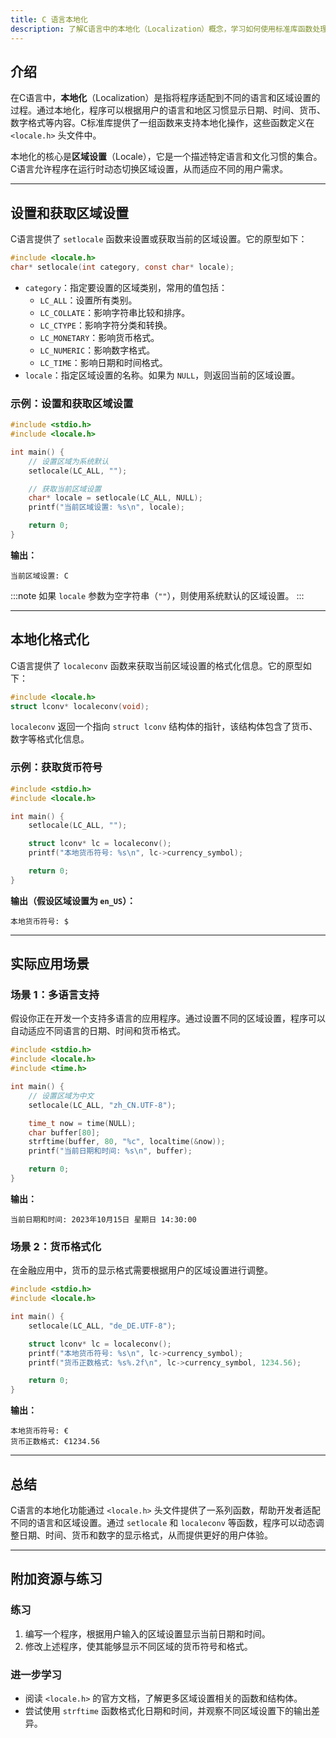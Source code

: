 ```yaml
---
title: C 语言本地化
description: 了解C语言中的本地化（Localization）概念，学习如何使用标准库函数处理多语言和区域设置。
---
```


## 介绍

在C语言中，**本地化**（Localization）是指将程序适配到不同的语言和区域设置的过程。通过本地化，程序可以根据用户的语言和地区习惯显示日期、时间、货币、数字格式等内容。C标准库提供了一组函数来支持本地化操作，这些函数定义在 `<locale.h>` 头文件中。

本地化的核心是**区域设置**（Locale），它是一个描述特定语言和文化习惯的集合。C语言允许程序在运行时动态切换区域设置，从而适应不同的用户需求。

---

## 设置和获取区域设置

C语言提供了 `setlocale` 函数来设置或获取当前的区域设置。它的原型如下：

```c
#include <locale.h>
char* setlocale(int category, const char* locale);
```

- `category`：指定要设置的区域类别，常用的值包括：
  - `LC_ALL`：设置所有类别。
  - `LC_COLLATE`：影响字符串比较和排序。
  - `LC_CTYPE`：影响字符分类和转换。
  - `LC_MONETARY`：影响货币格式。
  - `LC_NUMERIC`：影响数字格式。
  - `LC_TIME`：影响日期和时间格式。
- `locale`：指定区域设置的名称。如果为 `NULL`，则返回当前的区域设置。

### 示例：设置和获取区域设置

```c
#include <stdio.h>
#include <locale.h>

int main() {
    // 设置区域为系统默认
    setlocale(LC_ALL, "");

    // 获取当前区域设置
    char* locale = setlocale(LC_ALL, NULL);
    printf("当前区域设置: %s\n", locale);

    return 0;
}
```

**输出：**
```
当前区域设置: C
```

:::note
如果 `locale` 参数为空字符串（`""`），则使用系统默认的区域设置。
:::

---

## 本地化格式化

C语言提供了 `localeconv` 函数来获取当前区域设置的格式化信息。它的原型如下：

```c
#include <locale.h>
struct lconv* localeconv(void);
```

`localeconv` 返回一个指向 `struct lconv` 结构体的指针，该结构体包含了货币、数字等格式化信息。

### 示例：获取货币符号

```c
#include <stdio.h>
#include <locale.h>

int main() {
    setlocale(LC_ALL, "");

    struct lconv* lc = localeconv();
    printf("本地货币符号: %s\n", lc->currency_symbol);

    return 0;
}
```

**输出（假设区域设置为 `en_US`）：**
```
本地货币符号: $
```

---

## 实际应用场景

### 场景 1：多语言支持

假设你正在开发一个支持多语言的应用程序。通过设置不同的区域设置，程序可以自动适应不同语言的日期、时间和货币格式。

```c
#include <stdio.h>
#include <locale.h>
#include <time.h>

int main() {
    // 设置区域为中文
    setlocale(LC_ALL, "zh_CN.UTF-8");

    time_t now = time(NULL);
    char buffer[80];
    strftime(buffer, 80, "%c", localtime(&now));
    printf("当前日期和时间: %s\n", buffer);

    return 0;
}
```

**输出：**
```
当前日期和时间: 2023年10月15日 星期日 14:30:00
```

### 场景 2：货币格式化

在金融应用中，货币的显示格式需要根据用户的区域设置进行调整。

```c
#include <stdio.h>
#include <locale.h>

int main() {
    setlocale(LC_ALL, "de_DE.UTF-8");

    struct lconv* lc = localeconv();
    printf("本地货币符号: %s\n", lc->currency_symbol);
    printf("货币正数格式: %s%.2f\n", lc->currency_symbol, 1234.56);

    return 0;
}
```

**输出：**
```
本地货币符号: €
货币正数格式: €1234.56
```

---

## 总结

C语言的本地化功能通过 `<locale.h>` 头文件提供了一系列函数，帮助开发者适配不同的语言和区域设置。通过 `setlocale` 和 `localeconv` 等函数，程序可以动态调整日期、时间、货币和数字的显示格式，从而提供更好的用户体验。

---

## 附加资源与练习

### 练习
1. 编写一个程序，根据用户输入的区域设置显示当前日期和时间。
2. 修改上述程序，使其能够显示不同区域的货币符号和格式。

### 进一步学习
- 阅读 `<locale.h>` 的官方文档，了解更多区域设置相关的函数和结构体。
- 尝试使用 `strftime` 函数格式化日期和时间，并观察不同区域设置下的输出差异。
